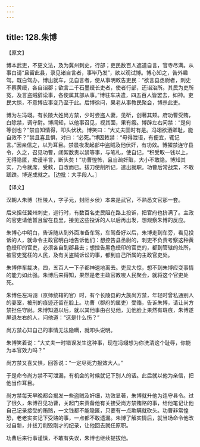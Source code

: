 ```yaml
---
---
---
```

title: 128.朱博
---



【原文】

博本武吏，不更文法，及为冀州刺史，行部；吏民数百人遮道自言，官寺尽满。从事白请“且留此县，录见诸自言者，事毕乃发”，欲以观试博。博心知之，告外趣驾。既白驾办，博出就车，见自言者，使从事明敕告吏民：“欲言县丞尉者，刺史不察黄绶，各自诣郡；欲言二千石墨绶长吏者，使者行部，还诣治所。其民为吏所冤，及言盗贼辞讼事，各使属其部从事。”博驻车决遣，四五百人皆罢去，如神。吏民大惊，不意博应事变乃至于此。后博徐问，果老从事教民聚会，博杀此吏。

博为左冯翊。有长陵大姓尚方禁，少时尝盗人妻，见斫，创著其颊。府功曹受贿，白除禁，调守尉。博闻知，以他事召见，视其面，果有瘢。博辟左右问禁：“是何等创也？”禁自知情得，叩头伏状。博笑曰：“大丈夫固时有是。冯翊欲洒卿耻，能自效不？”禁且喜且惧，对曰：“必死。”博因敕禁：“毋得泄语，有便宜，辄记言。”因亲信之，以为耳目。禁晨夜发起部中盗贼及他伏奸，有功效。博擢禁连守县令，久之，召见功曹，闭絜数责以禁等事，与笔札，使自记，“积受取一钱以上，无得隐匿，欺谩半言，断头矣！”功曹惶怖，且自疏奸赃，大小不敢隐。博知其实，乃令就席，受敕，自改而已。拔刀使削所记，遣出就职。功曹后常战栗，不敢蹉跌。博遂成就之。［边批：大手段人。］

【译文】

汉朝人朱博（杜陵人，字子元，封阳乡侯）本来是武官，不熟悉文官那一套。

后来担任冀州刺史，巡行时，有数百名吏民阻在路上投诉，把官府也挤满了。主政的官吏请他暂且留在县里，接见这些投诉的人以后再出发，想观察朱博的反应。

朱博心中明白，告诉随从到外面准备车驾，车驾备好以后，朱博走到车旁，看见投诉的人，就命令主政官明白地告诉他们：想控告县丞尉的，刺吏不负责考察这种黄色绶印的官吏，必须各自到郡县去；想控告黑色绶印的官吏的，都到管辖的处所，被官吏冤枉的人民，及有关盗贼诉讼的事，都到自己所属的主政官吏处。

朱博停车裁决，四，五百人一下子都神速地离去。吏民大惊，想不到朱博应变事情的能力如此强。朱博后来得知，果然是老主政官教唆人民聚会，就将这个官吏处死。

朱博任左冯诩（京师统辖的官）时，有个长陵县的大族尚方禁，年轻时曾私通别人的妻室，被刑的痕迹还留在脸上。功曹（郡府的属吏）受赂，告诉朱博，请让尚方禁担任守尉。朱博知道以后，就以其他事由召见他，见他脸上果然有斑痕，朱博遂屏退左右的人，问他道：“这是什么伤？”

尚方禁心知自己的事情无法隐瞒，就叩头说明。

朱博笑着说：“大丈夫一时错误发生这种事，现在冯翊想为你洗清这个耻辱，你能为本官效力吗？”

尚方禁又喜又惧，回答说：“一定尽死力报效大人。”

于是命令尚方禁不可泄漏，有机会的时候就记下别人的话。此后就以他为亲信，把他当作耳目。

尚方禁每天早晚都会揭发一些盗贼及奸细，功效显著，朱博就升他为连守县令。过了很久，朱博召见功曹，关起门来责备他有关接受尚方禁贿赂的事，给他笔记让他自己记录接受的贿赂，一文钱都不能隐匿，只要有一点欺瞒就砍头。功曹非常惶恐，老老实实记下受赂的事，一点都不敢遗漏。朱博了解实情后，就当场命令他改过自新，并拔刀削毁刚才的纪录，让他回去就任原职。

功曹后来行事谨慎，不敢有失误，朱博也继续提拔他。